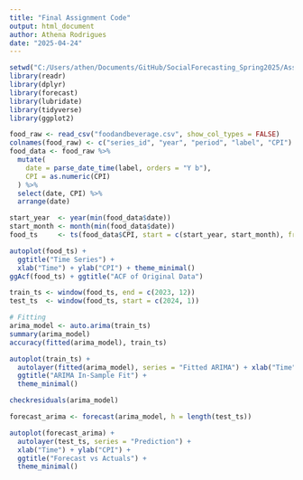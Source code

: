 ```yaml
---
title: "Final Assignment Code"
output: html_document
author: Athena Rodrigues
date: "2025-04-24"
---
```


```r
setwd("C:/Users/athen/Documents/GitHub/SocialForecasting_Spring2025/Assignment/FinalAssignment")
library(readr)
library(dplyr)
library(forecast)
library(lubridate)
library(tidyverse)
library(ggplot2)
```

```r
food_raw <- read_csv("foodandbeverage.csv", show_col_types = FALSE)
colnames(food_raw) <- c("series_id", "year", "period", "label", "CPI")
food_data <- food_raw %>%
  mutate(
    date = parse_date_time(label, orders = "Y b"),
    CPI = as.numeric(CPI)
  ) %>%
  select(date, CPI) %>%
  arrange(date)
```

```r
start_year  <- year(min(food_data$date))
start_month <- month(min(food_data$date))
food_ts     <- ts(food_data$CPI, start = c(start_year, start_month), frequency = 12)
```

```r
autoplot(food_ts) +
  ggtitle("Time Series") +
  xlab("Time") + ylab("CPI") + theme_minimal()
ggAcf(food_ts) + ggtitle("ACF of Original Data")

```
```r
train_ts <- window(food_ts, end = c(2023, 12))
test_ts  <- window(food_ts, start = c(2024, 1))
```

```r
# Fitting
arima_model <- auto.arima(train_ts)
summary(arima_model)
accuracy(fitted(arima_model), train_ts)
```

```r
autoplot(train_ts) +
  autolayer(fitted(arima_model), series = "Fitted ARIMA") + xlab("Time") + ylab("CPI") +
  ggtitle("ARIMA In-Sample Fit") +
  theme_minimal()
```

```r
checkresiduals(arima_model)
```

```r
forecast_arima <- forecast(arima_model, h = length(test_ts))
```

```r
autoplot(forecast_arima) +
  autolayer(test_ts, series = "Prediction") +
  xlab("Time") + ylab("CPI") +
  ggtitle("Forecast vs Actuals") +
  theme_minimal()
```